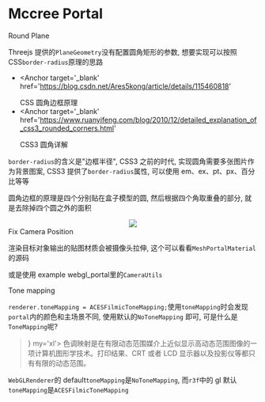 
# Mccree Portal

<MDXTitle order={2} id='round-plane' href='#round-plane'>
	Round Plane
</MDXTitle>

Threejs 提供的`PlaneGeometry`没有配置圆角矩形的参数, 想要实现可以按照 CSS`border-radius`原理的思路

- <Anchor
  	target='_blank'
  	href='https://blog.csdn.net/Ares5kong/article/details/115460818'
  >
  	CSS 圆角边框原理
  </Anchor>
- <Anchor
  	target='_blank'
  	href='https://www.ruanyifeng.com/blog/2010/12/detailed_explanation_of_css3_rounded_corners.html'
  >
  	CSS3 圆角详解
  </Anchor>

`border-radius`的含义是"边框半径", CSS3 之前的时代, 实现圆角需要多张图片作为背景图案, CSS3 提供了`border-radius`属性,
可以使用 em、ex、pt、px、百分比等等

圆角边框的原理是四个分别贴在盒子模型的圆, 然后根据四个角取重叠的部分, 就是去除掉四个圆之外的面积

<Center>
	<Image src={RadiusTheory} w={'70%'} />
</Center>

<MDXTitle order={2} id='camera-position' href='#camera-position'>
	Fix Camera Position
</MDXTitle>

渲染目标对象输出的贴图材质会被摄像头拉伸, 这个可以看看`MeshPortalMaterial`的源码

或是使用 example <Anchor href='https://threejs.org/examples/?q=portal#webgl_portal'>webgl_portal</Anchor>里的`CameraUtils`

<MDXTitle order={2} id='tone-mapping' href='#tone-mapping'>
	Tone mapping
</MDXTitle>

`renderer.toneMapping = ACESFilmicToneMapping;`使用`toneMapping`时会发现`portal`内的颜色和主场景不同, 使用默认的`NoToneMapping`
即可, 可是什么是`ToneMapping`呢?

<Blockquote icon={<IconInfoCircle />} my='xl'>
	色调映射是在有限动态范围媒介上近似显示高动态范围图像的一项计算机图形学技术。打印结果、CRT
	或者 LCD 显示器以及投影仪等都只有有限的动态范围。
</Blockquote>

`WebGLRenderer`的 default`toneMapping`是`NoToneMapping`, 而`r3f`中的 gl 默认`toneMapping`是`ACESFilmicToneMapping`
